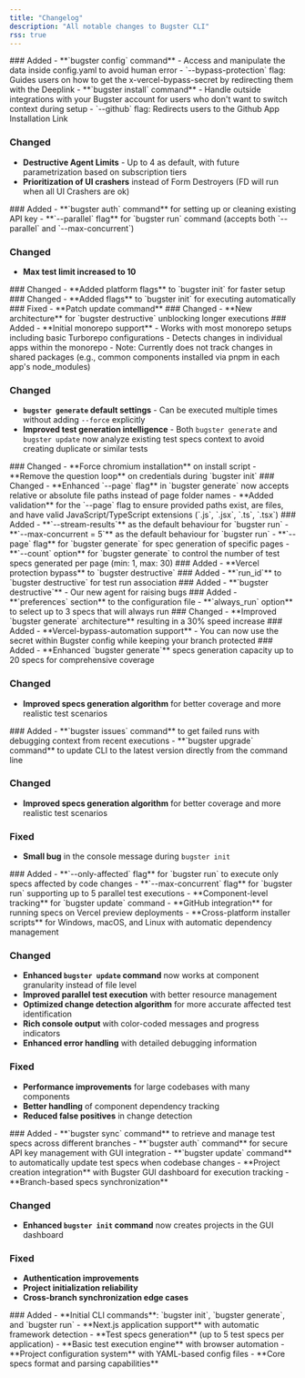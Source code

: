 ```yaml
---
title: "Changelog"
description: "All notable changes to Bugster CLI"
rss: true
---
```


<Update label="v0.3.30" description="Latest Release">
  ### Added
  - **`bugster config` command** - Access and manipulate the data inside config.yaml to avoid human error
    - `--bypass-protection` flag: Guides users on how to get the x-vercel-bypass-secret by redirecting them with the Deeplink
  - **`bugster install` command** - Handle outside integrations with your Bugster account for users who don't want to switch context during setup
    - `--github` flag: Redirects users to the Github App Installation Link

  ### Changed
  - **Destructive Agent Limits** - Up to 4 as default, with future parametrization based on subscription tiers
  - **Prioritization of UI crashers** instead of Form Destroyers (FD will run when all UI Crashers are ok)
</Update>

<Update label="v0.3.26" description="Authentication & Parallel Execution">
  ### Added
  - **`bugster auth` command** for setting up or cleaning existing API key
  - **`--parallel` flag** for `bugster run` command (accepts both `--parallel` and `--max-concurrent`)

  ### Changed
  - **Max test limit increased to 10**
</Update>

<Update label="v0.3.25" description="Platform Flags">
  ### Changed
  - **Added platform flags** to `bugster init` for faster setup
</Update>

<Update label="v0.3.24" description="Automatic Execution">
  ### Changed
  - **Added flags** to `bugster init` for executing automatically
</Update>

<Update label="v0.3.23" description="Bug Fixes">
  ### Fixed
  - **Patch update command**
</Update>

<Update label="v0.3.22" description="Destructive Architecture">
  ### Changed
  - **New architecture** for `bugster destructive` unblocking longer executions
</Update>

<Update label="v0.3.21" description="Monorepo Support & Generation Improvements">
  ### Added
  - **Initial monorepo support**
    - Works with most monorepo setups including basic Turborepo configurations
    - Detects changes in individual apps within the monorepo
    - Note: Currently does not track changes in shared packages (e.g., common components installed via pnpm in each app's node_modules)

  ### Changed
  - **`bugster generate` default settings** - Can be executed multiple times without adding `--force` explicitly
  - **Improved test generation intelligence** - Both `bugster generate` and `bugster update` now analyze existing test specs context to avoid creating duplicate or similar tests
</Update>

<Update label="v0.3.20" description="Installation Improvements">
  ### Changed
  - **Force chromium installation** on install script
  - **Remove the question loop** on credentials during `bugster init`
</Update>

<Update label="v0.3.19" description="Page Flag Enhancement">
  ### Changed
  - **Enhanced `--page` flag** in `bugster generate` now accepts relative or absolute file paths instead of page folder names
  - **Added validation** for the `--page` flag to ensure provided paths exist, are files, and have valid JavaScript/TypeScript extensions (`.js`, `.jsx`, `.ts`, `.tsx`)
</Update>

<Update label="v0.3.15" description="Performance & Control Features">
  ### Added
  - **`--stream-results`** as the default behaviour for `bugster run`
  - **`--max-concurrent = 5`** as the default behaviour for `bugster run`
  - **`--page` flag** for `bugster generate` for spec generation of specific pages
  - **`--count` option** for `bugster generate` to control the number of test specs generated per page (min: 1, max: 30)
</Update>

<Update label="v0.3.14" description="Vercel Protection Bypass">
  ### Added
  - **Vercel protection bypass** to `bugster destructive`
</Update>

<Update label="v0.3.13" description="Test Run Association">
  ### Added
  - **`run_id`** to `bugster destructive` for test run association
</Update>

<Update label="v0.3.12" description="Destructive Agent">
  ### Added
  - **`bugster destructive`** - Our new agent for raising bugs
</Update>

<Update label="v0.3.11" description="Preferences & Always Run">
  ### Added
  - **`preferences` section** to the configuration file
  - **`always_run` option** to select up to 3 specs that will always run
</Update>

<Update label="v0.3.10" description="Performance Improvements">
  ### Changed
  - **Improved `bugster generate` architecture** resulting in a 30% speed increase
</Update>

<Update label="v0.3.9" description="Vercel Bypass Automation">
  ### Added
  - **Vercel-bypass-automation support** - You can now use the secret within Bugster config while keeping your branch protected
</Update>

<Update label="v0.3.7" description="Enhanced Generation Capacity">
  ### Added
  - **Enhanced `bugster generate`** specs generation capacity up to 20 specs for comprehensive coverage

  ### Changed
  - **Improved specs generation algorithm** for better coverage and more realistic test scenarios
</Update>

<Update label="v0.3.6" description="Issues & Upgrade Commands">
  ### Added
  - **`bugster issues` command** to get failed runs with debugging context from recent executions
  - **`bugster upgrade` command** to update CLI to the latest version directly from the command line

  ### Changed
  - **Improved specs generation algorithm** for better coverage and more realistic test scenarios

  ### Fixed
  - **Small bug** in the console message during `bugster init`
</Update>

<Update label="v0.3.0" description="Major Release - Affected Tests & Parallel Execution">
  ### Added
  - **`--only-affected` flag** for `bugster run` to execute only specs affected by code changes
  - **`--max-concurrent` flag** for `bugster run` supporting up to 5 parallel test executions
  - **Component-level tracking** for `bugster update` command
  - **GitHub integration** for running specs on Vercel preview deployments
  - **Cross-platform installer scripts** for Windows, macOS, and Linux with automatic dependency management

  ### Changed
  - **Enhanced `bugster update` command** now works at component granularity instead of file level
  - **Improved parallel test execution** with better resource management
  - **Optimized change detection algorithm** for more accurate affected test identification
  - **Rich console output** with color-coded messages and progress indicators
  - **Enhanced error handling** with detailed debugging information

  ### Fixed
  - **Performance improvements** for large codebases with many components
  - **Better handling** of component dependency tracking
  - **Reduced false positives** in change detection
</Update>

<Update label="v0.2.0" description="Sync, Auth & Update Commands">
  ### Added
  - **`bugster sync` command** to retrieve and manage test specs across different branches
  - **`bugster auth` command** for secure API key management with GUI integration
  - **`bugster update` command** to automatically update test specs when codebase changes
  - **Project creation integration** with Bugster GUI dashboard for execution tracking
  - **Branch-based specs synchronization**

  ### Changed
  - **Enhanced `bugster init` command** now creates projects in the GUI dashboard

  ### Fixed
  - **Authentication improvements**
  - **Project initialization reliability**
  - **Cross-branch synchronization edge cases**
</Update>

<Update label="v0.1.0" description="Initial Release">
  ### Added
  - **Initial CLI commands**: `bugster init`, `bugster generate`, and `bugster run`
  - **Next.js application support** with automatic framework detection
  - **Test specs generation** (up to 5 test specs per application)
  - **Basic test execution engine** with browser automation
  - **Project configuration system** with YAML-based config files
  - **Core specs format and parsing capabilities**
</Update>